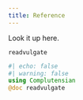 ```yaml
---
title: Reference
---
```


Look it up here.



`readvulgate` 

:::{.callout-note appearance="minimal"}
```julia
#| echo: false
#| warning: false
using Complutensian
@doc readvulgate
```
:::
